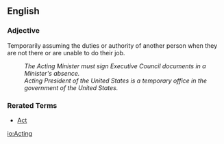 ==English==

===Adjective===

Temporarily assuming the duties or authority of another person when they are not there or are unable to do their job. 
: ''The Acting Minister must sign Executive Council documents in a Minister's absence.''
: ''Acting President of the United States is a temporary office in the government of the United States.''

===Rerated Terms===
*[[Act]]

[[io:Acting]]